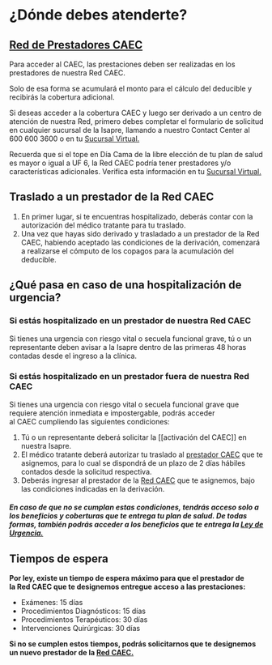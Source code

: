 # ¿Dónde debes atenderte?

## [Red de Prestadores CAEC](https://www.banmedica.cl/red-caec/)

Para acceder al CAEC, las prestaciones deben ser realizadas en los prestadores de nuestra Red CAEC.

Solo de esa forma se acumulará el monto para el cálculo del deducible y recibirás la cobertura adicional.

Si deseas acceder a la cobertura CAEC y luego ser derivado a un centro de atención de nuestra Red, primero debes completar el formulario de solicitud en cualquier sucursal de la Isapre, llamando a nuestro Contact Center al 600 600 3600 o en tu [Sucursal Virtual.](https://www.isaprebanmedica.cl/LoginBanmedica.aspx)

Recuerda que si el tope en Día Cama de la libre elección de tu plan de salud es mayor o igual a UF 6, la Red CAEC podría tener prestadores y/o características adicionales. Verifica esta información en tu [Sucursal Virtual.](https://www.isaprebanmedica.cl/LoginBanmedica.aspx) 

## Traslado a un prestador de la Red CAEC

1.  En primer lugar, si te encuentras hospitalizado, deberás contar con la autorización del médico tratante para tu traslado.
2.  Una vez que hayas sido derivado y trasladado a un prestador de la Red CAEC, habiendo aceptado las condiciones de la derivación, comenzará a realizarse el cómputo de los copagos para la acumulación del deducible.

## ¿Qué pasa en caso de una hospitalización de urgencia?

### Si estás hospitalizado en un prestador de nuestra Red CAEC

Si tienes una urgencia con riesgo vital o secuela funcional grave, tú o un representante deben avisar a la Isapre dentro de las primeras 48 horas contadas desde el ingreso a la clínica.

### Si estás hospitalizado en un prestador fuera de nuestra Red CAEC

Si tienes una urgencia con riesgo vital o secuela funcional grave que requiere atención inmediata e impostergable, podrás acceder al CAEC cumpliendo las siguientes condiciones:

1.  Tú o un representante deberá solicitar la [[activación del CAEC]] en nuestra Isapre.
2.  El médico tratante deberá autorizar tu traslado al [prestador CAEC](https://www.banmedica.cl/red-caec/) que te asignemos, para lo cual se dispondrá de un plazo de 2 días hábiles contados desde la solicitud respectiva.
3.  Deberás ingresar al prestador de la [Red CAEC](https://www.banmedica.cl/red-caec/) que te asignemos, bajo las condiciones indicadas en la derivación.

##### En caso de que no se cumplan estas condiciones, tendrás acceso solo a los beneficios y coberturas que te entrega tu plan de salud. De todas formas, también podrás acceder a los beneficios que te entrega la [Ley de Urgencia.](https://banmedica-orientacion.agencia.land/2021/05/31/en-que-consiste-la-ley-de-urgencia/)

## Tiempos de espera

**Por ley, existe un tiempo de espera máximo para que el prestador de la Red CAEC que te designemos entregue acceso a las prestaciones:**

-   Exámenes: 15 días
-   Procedimientos Diagnósticos: 15 días
-   Procedimientos Terapéuticos: 30 días
-   Intervenciones Quirúrgicas: 30 días

**Si no se cumplen estos tiempos, podrás solicitarnos que te designemos un nuevo prestador de la [Red CAEC.](https://www.banmedica.cl/red-caec/)**

